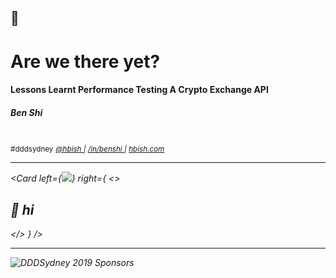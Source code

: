 
<!-- note
- So as I was coming here to DDDSydney today, I remember the time about 7-8 years ago when I was on a project where we had to recreate a few indexes in our database tables, I tested the change in our test and UAT environment and thought yay everything is working fine, all the application works as expected. And because I didn't know better at the time, I went ahead and requested to do the change on a friday afternoon. 

- Little did I know there are still plenty of activity in production during that time so when we were recreating the indexes, it took a very very long time, it got to a stage where the database ran out of temp storage and eventually hanged. Long story short, after an hour or so working with a DBA, we manage to fix the issue and that was my first experience with performance as a developer, albeit a very nasty one. It took away our weekday release privileges for the entire engineering team for about a year.

- YEAH A HUGE fail on my part but I have learnt a lot since then.
-->
## 🚀
# Are we there yet?
#### Lessons Learnt Performance Testing A Crypto Exchange API
##### Ben Shi

<br /> 
<small>#dddsydney</small>

<small>
    <a href="https://twitter.com/hbish" target="_blank">
        <i class="fab fa-twitter"/> @hbish
    </a>
    <span> | </span>
    <a href="https://www.linkedin.com/in/benshi/" target="_blank">
        <i class="fab fa-linkedin"/> /in/benshi
    </a>
    <span> | </span>
    <a href="https://hbish.com" target="_blank">
        <i class="fas fa-home"/> hbish.com
    </a>
</small>

---
<!-- classes: fullscreen -->
<!-- note
- Alright lets get the talk under way, with the industry evolving to have a strong focus on speed of delivery, there has been a heavy emphasis on unit-testing and integration testing to ensure our software is bug free and we can move fast without breaking things. 

- From my experience performance requirements are often been thought of either, 

1) very early on in an project but gets forgotten over time or 
2) towards the end of the project
3) it just doesn't exist

- And what worse is that the act of performance testing has always been a last minute exercise to get the software out the door. And when you do something last minute, you tend to do a really bad job at it. 

- So before I go any further on how we can try and fix this. I just want to make it clear that this is a talk about performance testing and not about how to get rich on cryptocurrency trading. I know my title is a bit clickbaity so sorry to disappoint.
-->
<Card
  left={<img src="../static/images/are-we-there-yet.png" />}
  right={
    <>
      <h2>👋 hi</h2>
    </>
  }
/>

---
<!-- classes: fullscreen -->
<!-- note
- Also I just want to thank all the sponsors and organisers who make DDDSydney 2019 possible.
- And also a huge thank you to those of you in the room today for voting and giving me an opportunity to talk here today.
-->

<img class="" src="../static/images/sponsors.png" alt="DDDSydney 2019 Sponsors"/>
